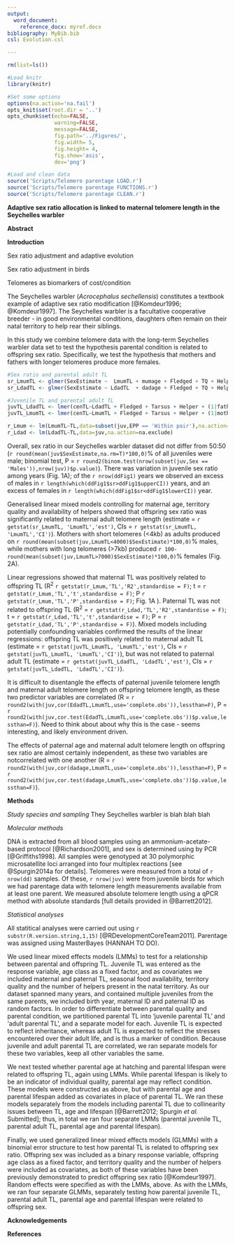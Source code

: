 ```yaml
---
output:
  word_document:
    reference_docx: myref.docx
bibliography: MyBib.bib
csl: Evolution.csl

---
```


```r

rm(list=ls())

#Load knitr
library(knitr)

#Set some options
options(na.action='na.fail')
opts_knit$set(root.dir = '..')
opts_chunk$set(echo=FALSE,
               warning=FALSE,
               message=FALSE,
               fig.path='../Figures/',
               fig.width= 5,
               fig.height= 4,
               fig.show='asis',
               dev='png')

```

```r

#Load and clean data
source('Scripts/Telomere parentage LOAD.r')
source('Scripts/Telomere parentage FUNCTIONS.r')
source('Scripts/Telomere parentage CLEAN.r')


```




**Adaptive sex ratio allocation is linked to maternal telomere length in the Seychelles warbler**



**Abstract**


**Introduction**

Sex ratio adjustment and adaptive evolution

Sex ratio adjustment in birds

Telomeres as biomarkers of cost/condition

The Seychelles warbler (*Acrocephalus sechellensis*) constitutes a textbook example of adaptive sex ratio modification [@Komdeur1996; @Komdeur1997]. The Seychelles warbler is a facultative cooperative breeder - in good environmental conditions, daughters often remain on their natal territory to help rear their siblings.

In this study we combine telomere data with the long-term Seychelles warbler data set to test the hypothesis parental condition is related to offspring sex ratio. Specifically, we test the hypothesis that mothers and fathers with longer telomeres produce more females.




```r


#Sex ratio and parental adult TL
sr_LmumTL <- glmer(SexEstimate ~  LmumTL + mumage + Fledged + TQ + Helper + (1|mother) + (1|LayYear),data = juv,family = 'binomial',na.action=na.exclude)
sr_LdadTL <- glmer(SexEstimate ~ LdadTL  + dadage + Fledged + TQ + Helper + (1|father) + (1|LayYear),data = juv,family = 'binomial',na.action=na.exclude)

#Juvenile TL and parental adult TL
juvTL_LdadTL <- lmer(cenTL~LdadTL + Fledged + Tarsus + Helper + (1|father) + (1|LayYear),data = juv,na.action=na.exclude)
juvTL_LmumTL <- lmer(cenTL~LmumTL + Fledged + Tarsus + Helper + (1|mother) + (1|LayYear),data = juv,na.action=na.exclude)

r_Lmum <- lm(LmumTL~TL,data=subset(juv,EPP == 'Within pair'),na.action=na.exclude)
r_Ldad <- lm(LdadTL~TL,data=juv,na.action=na.exclude)

```

Overall, sex ratio in our Seychelles warbler dataset did not differ from 50:50 (`r round(mean(juv$SexEstimate,na.rm=T)*100,0)`% of all juveniles were male; binomial test, P = `r round2(binom.test(nrow(subset(juv,Sex == 'Males')),nrow(juv))$p.value)`). There was variation in juvenile sex ratio among years (Fig. 1A); of the `r nrow(ddFig1)` years we observed an excess of males in `r length(which(ddFig1$sr>ddFig1$upperCI))` years, and an excess of females in `r length(which(ddFig1$sr<ddFig1$lowerCI))` year.

Generalised linear mixed models controlling for maternal age, territory quality and availability of helpers showed that offspring sex ratio was significantly related to maternal adult telomere length (estimate = `r getstat(sr_LmumTL, 'LmumTL','est')`, CIs = `r getstat(sr_LmumTL, 'LmumTL','CI')`). Mothers with short telomeres (<4kb) as adults produced on `r round(mean(subset(juv,LmumTL<4000)$SexEstimate)*100,0)`% males, while mothers with long telomeres (>7kb) produced `r 100-round(mean(subset(juv,LmumTL>7000)$SexEstimate)*100,0)`% females (Fig. 2A).

Linear regressions showed that maternal TL was positively related to offspring TL (R^2^ `r getstat(r_Lmum,'TL','R2',standardise = F)`; t = `r getstat(r_Lmum,'TL','t',standardise = F)`; P `r getstat(r_Lmum,'TL','P',standardise = F)`; Fig. 1A ). Paternal TL was not related to offspring TL (R^2^ = `r getstat(r_Ldad,'TL','R2',standardise = F)`; t = `r getstat(r_Ldad,'TL','t',standardise = F)`; P = `r getstat(r_Ldad,'TL','P',standardise = F)`). Mixed models including potentially confounding variables confirmed the results of the linear regressions: offspring TL was positively related to maternal adult TL (estimate = `r getstat(juvTL_LmumTL, 'LmumTL','est')`, CIs = `r getstat(juvTL_LmumTL, 'LmumTL','CI')`), but was not related to paternal adult TL (estimate = `r getstat(juvTL_LdadTL, 'LdadTL','est')`, CIs = `r getstat(juvTL_LdadTL, 'LdadTL','CI')`).

It is difficult to disentangle the effects of paternal juvenile telomere length and maternal adult telomere length on offspring telomere length, as these two predictor variables are correlated (R = `r round2(with(juv,cor(EdadTL,LmumTL,use='complete.obs')),lessthan=F)`, P = `r round2(with(juv,cor.test(EdadTL,LmumTL,use='complete.obs'))$p.value,lessthan=F)`). Need to think about about why this is the case - seems interesting, and likely environment driven. 

The effects of paternal age and maternal adult telomere length on offspring sex ratio are almost certainly independent, as these two variables are notcorrelated with one another (R = `r round2(with(juv,cor(dadage,LmumTL,use='complete.obs')),lessthan=F)`, P = `r round2(with(juv,cor.test(dadage,LmumTL,use='complete.obs'))$p.value,lessthan=F)`).

**Methods**

*Study species and sampling*
They Seychelles warbler is blah blah blah

*Molecular methods*

DNA is extracted from all blood samples using an ammonium-acetate-based protocol [@Richardson2001], and sex is determined using by PCR [@Griffiths1998]. All samples were genotyped at 30 polymorphic microsatellite loci arranged into four multiplex reactions [see @Spurgin2014a for details]. Telomeres were measured from a total of `r nrow(dd)` samples. Of these, `r nrow(juv)` were from juvenile birds for which we had parentage data with telomere length measurements available from at least one parent. We measured absolute telomere length using a qPCR method with absolute standards [full details provided in @Barrett2012].

*Statistical analyses*

All statitical analyses were carried out using `r substr(R.version.string,1,15)` [@RDevelopmentCoreTeam2011]. Parentage was assigned using MasterBayes (HANNAH TO DO).

We used linear mixed effects models (LMMs) to test for a relationship between parental and offspring TL. Juvenile TL was entered as the response variable, age class as a fixed factor, and as covariates we included maternal and paternal TL, seasonal food availability, territory quality and the number of helpers present in the natal territory. As our dataset spanned many years, and contained multiple juveniles from the same parents, we included birth year, maternal ID and paternal ID as random factors. In order to differentiate between parental quality and parental condition, we partitioned parental TL into 'juvenile parental TL' and 'adult parental TL', and a separate model for each. Juvenile TL is expected to reflect inheritance, whereas adult TL is expected to reflect the stresses encountered over their adult life, and is thus a marker of condition. Because juvenile and adult parental TL are correlated, we ran separate models for these two variables, keep all other variables the same.

We next tested whether parental age at hatching and parental lifespan were related to offspring TL, again using LMMs. While parental lifespan is likely to be an indicator of individual quality, parental age may reflect condition. These models were constructed as above, but with parental age and parental lifespan added as covariates in place of parental TL. We ran these models separately from the models including parental TL due to collinearity issues between TL, age and lifespan [@Barrett2012; Spurgin *et al.* Submitted]; thus, in total we ran four separate LMMs (parental juvenile TL, parental adult TL, parental age and parental lifespan).

Finally, we used generalized linear mixed effects models (GLMMs) with a binomial error structure to test how parental TL is related to offspring sex ratio. Offspring sex was included as a binary response variable, offspring age class as a fixed factor, and territory quality and the number of helpers were included as covariates, as both of these variables have been previously demonstrated to predict offspring sex ratio [@Komdeur1997]. Random effects were specified as with the LMMs, above. As with the LMMs, we ran four separate GLMMs, separately testing how parental juvenile TL, parental adult TL, parental age and parental lifespan were related to offspring sex.


**Acknowledgements**

**References**
